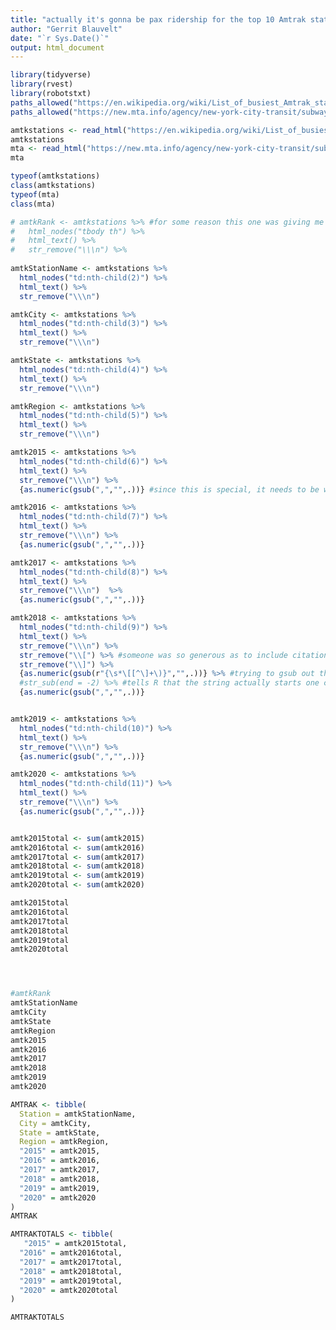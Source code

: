 ```yaml
---
title: "actually it's gonna be pax ridership for the top 10 Amtrak stations"
author: "Gerrit Blauvelt"
date: "`r Sys.Date()`"
output: html_document
---
```


```r
library(tidyverse)
library(rvest)
library(robotstxt)
paths_allowed("https://en.wikipedia.org/wiki/List_of_busiest_Amtrak_stations")
paths_allowed("https://new.mta.info/agency/new-york-city-transit/subway-bus-ridership-2020")
```

```r
amtkstations <- read_html("https://en.wikipedia.org/wiki/List_of_busiest_Amtrak_stations")
amtkstations
mta <- read_html("https://new.mta.info/agency/new-york-city-transit/subway-bus-ridership-2020")
mta

typeof(amtkstations)
class(amtkstations)
typeof(mta)
class(mta)

# amtkRank <- amtkstations %>% #for some reason this one was giving me a character(0) readout, so I just gave up - there were more important issues to work through
#   html_nodes("tbody th") %>%
#   html_text() %>%
#   str_remove("\\\n") %>%
 
amtkStationName <- amtkstations %>%
  html_nodes("td:nth-child(2)") %>%
  html_text() %>%
  str_remove("\\\n")

amtkCity <- amtkstations %>%
  html_nodes("td:nth-child(3)") %>%
  html_text() %>%
  str_remove("\\\n")

amtkState <- amtkstations %>%
  html_nodes("td:nth-child(4)") %>%
  html_text() %>%
  str_remove("\\\n")

amtkRegion <- amtkstations %>%
  html_nodes("td:nth-child(5)") %>%
  html_text() %>%
  str_remove("\\\n")

amtk2015 <- amtkstations %>%
  html_nodes("td:nth-child(6)") %>%
  html_text() %>%
  str_remove("\\\n") %>%
  {as.numeric(gsub(",","",.))} #since this is special, it needs to be wrpped with {} and then a . as a data marker for it to pipe properly

amtk2016 <- amtkstations %>%
  html_nodes("td:nth-child(7)") %>%
  html_text() %>%
  str_remove("\\\n") %>%
  {as.numeric(gsub(",","",.))}

amtk2017 <- amtkstations %>%
  html_nodes("td:nth-child(8)") %>%
  html_text() %>%
  str_remove("\\\n")  %>%
  {as.numeric(gsub(",","",.))}

amtk2018 <- amtkstations %>%
  html_nodes("td:nth-child(9)") %>%
  html_text() %>%
  str_remove("\\\n") %>%
  str_remove("\\[") %>% #someone was so generous as to include citations in this fiscal year, so each value ends with [x], where x is each citation ref number, so we need to remove the [], and then remove that final floating number
  str_remove("\\]") %>%
  {as.numeric(gsub(r"{\s*\[[^\]+\)}","",.))} %>% #trying to gsub out the stuff within the [], but no clue how to parse regex or whatever this even is
  #str_sub(end = -2) %>% #tells R that the string actually starts one character over. I'll be honest, I don't quite understand the logic of -2 meaning get rid of the final character, but that's what the guide said, and it worked --- This worked so well, except for the bit where some of the values have citation numbers that are 10+, meaning it adds 2 chars, not just 1. 
  {as.numeric(gsub(",","",.))}


amtk2019 <- amtkstations %>%
  html_nodes("td:nth-child(10)") %>%
  html_text() %>%
  str_remove("\\\n") %>%
  {as.numeric(gsub(",","",.))}

amtk2020 <- amtkstations %>%
  html_nodes("td:nth-child(11)") %>%
  html_text() %>%
  str_remove("\\\n") %>%
  {as.numeric(gsub(",","",.))}


amtk2015total <- sum(amtk2015) 
amtk2016total <- sum(amtk2016)
amtk2017total <- sum(amtk2017)
amtk2018total <- sum(amtk2018)
amtk2019total <- sum(amtk2019)
amtk2020total <- sum(amtk2020) 

amtk2015total
amtk2016total
amtk2017total
amtk2018total
amtk2019total
amtk2020total




#amtkRank
amtkStationName
amtkCity
amtkState
amtkRegion
amtk2015
amtk2016
amtk2017
amtk2018
amtk2019
amtk2020

AMTRAK <- tibble(
  Station = amtkStationName,
  City = amtkCity,
  State = amtkState,
  Region = amtkRegion,
  "2015" = amtk2015,
  "2016" = amtk2016,
  "2017" = amtk2017,
  "2018" = amtk2018,
  "2019" = amtk2019,
  "2020" = amtk2020
)
AMTRAK

AMTRAKTOTALS <- tibble(
   "2015" = amtk2015total,
  "2016" = amtk2016total,
  "2017" = amtk2017total,
  "2018" = amtk2018total,
  "2019" = amtk2019total,
  "2020" = amtk2020total
)

AMTRAKTOTALS

```